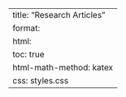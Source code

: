 ---
title: "Research Articles"
format:
  html:
    toc: true
    html-math-method: katex
    css: styles.css
---